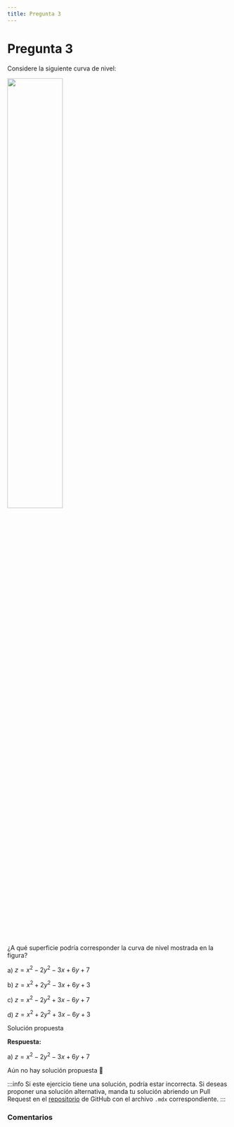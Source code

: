 ```yaml
---
title: Pregunta 3
---
```



# Pregunta 3

Considere la siguiente curva de nivel:

<Image
  src="mathematics/calculus-1-2-3/exercises/2019-1/p03/image.png"
  width="50%"
/>

¿A qué superficie podría corresponder la curva de nivel mostrada en la figura?

a) $z=x^2-2 y^2-3 x+6 y+7$

b) $z=x^2+2 y^2-3 x+6 y+3$

c) $z=x^2-2 y^2+3 x-6 y+7$

d) $z=x^2+2 y^2+3 x-6 y+3$

<MDXDetails>
<summary>Solución propuesta</summary>

<div className="exercise">

**Respuesta:**

a) $z=x^2-2 y^2-3 x+6 y+7$

Aún no hay solución propuesta 🥲
</div>

:::info
Si este ejercicio tiene una solución, podría estar incorrecta. Si deseas proponer una solución alternativa, manda tu solución abriendo
un Pull Request en el [repositorio](https://github.com/crow-rojas/apuntes-fundamentals/pulls) de GitHub con el archivo
`.mdx` correspondiente.
:::

</MDXDetails>

### Comentarios

<Disqus
  url="https://crow-rojas.github.io/apuntes-fundamentals/docs/mathematics/calculus-1-2-3/exercises/2019-1/p03"
  identifier="docs/mathematics/calculus-1-2-3/exercises/2019-1/p03"
  title="2019-1 Cálculo I, II y III - Pregunta 03"
/>
